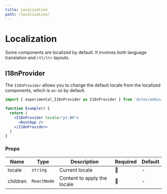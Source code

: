 ```yaml
---
title: Localization
path: /localization/
---
```


# Localization

Some components are localized by default. It involves both language translation and `rtl/ltr` layouts.

## I18nProvider

The `I18nProvider` allows you to change the default locale from the localized components, which is `en-US` by default.

```jsx
import { experimental_I18nProvider as I18nProvider } from '@vtex/admin-ui'

function Example() {
  return (
    <I18nProvider locale="pt-BR">
      <RootApp />
    </I18nProvider>
  )
}
```

### Props

| Name     | Type        | Description                 | Required | Default |
| -------- | ----------- | --------------------------- | -------- | ------- |
| locale   | `string`    | Current locale              | 🚫       | -       |
| children | `ReactNode` | Content to apply the locale | 🚫       | -       |
